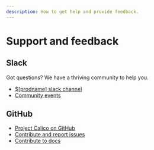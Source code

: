 ```yaml
---
description: How to get help and provide feedback.
---
```


# Support and feedback

## Slack

Got questions? We have a thriving community to help you.

- [$[prodname] slack channel](https://calicousers.slack.com/)
- [Community events](https://github.com/projectcalico/community)

## GitHub

- [Project Calico on GitHub](https://github.com/projectcalico/calico)
- [Contribute and report issues](https://github.com/projectcalico/calico/blob/master/CONTRIBUTING.md)
- [Contribute to docs](https://github.com/tigera/docs)